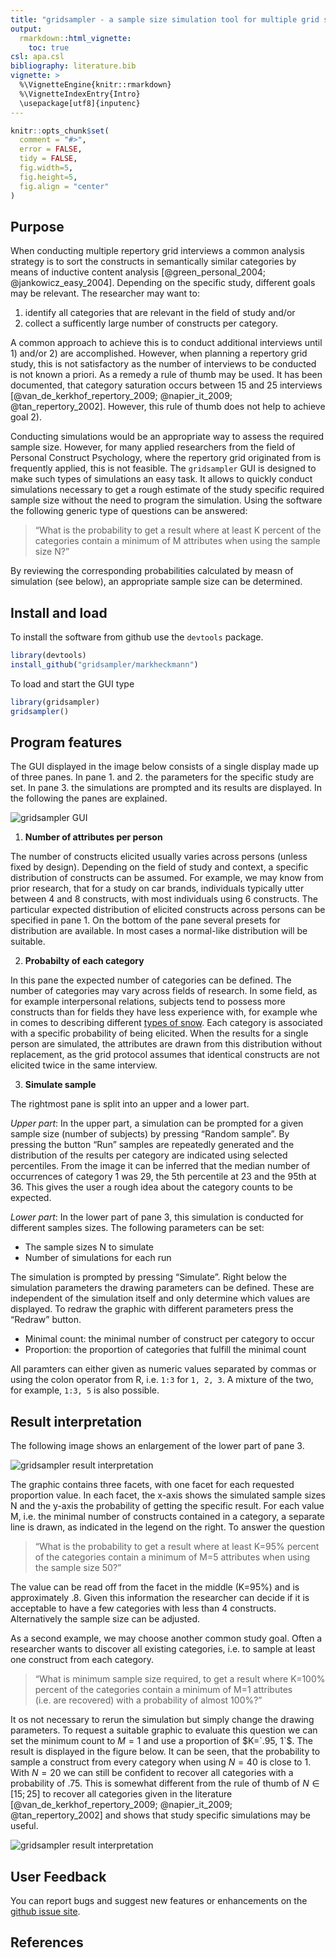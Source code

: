 ```yaml
---
title: "gridsampler - a sample size simulation tool for multiple grid studies"
output: 
  rmarkdown::html_vignette:
    toc: true
csl: apa.csl
bibliography: literature.bib
vignette: >
  %\VignetteEngine{knitr::rmarkdown}
  %\VignetteIndexEntry{Intro}
  \usepackage[utf8]{inputenc}
---
```



```r
knitr::opts_chunk$set(
  comment = "#>",
  error = FALSE,
  tidy = FALSE,
  fig.width=5, 
  fig.height=5,
  fig.align = "center"
)
```


## Purpose

When conducting multiple repertory grid interviews a common analysis strategy is to sort the constructs in semantically similar categories by means of inductive content analysis [@green_personal_2004; @jankowicz_easy_2004]. Depending on the specific study, different goals may be relevant. The researcher may want to:

1. identify all categories that are relevant in the field of study and/or 
2. collect a sufficently large number of constructs per category. 

A common approach to achieve this is to conduct additional interviews until 1) and/or 2) are accomplished. However, when planning a repertory grid study, this is not satisfactory as the number of interviews to be conducted is not known a priori. As a remedy a rule of thumb may be used. It has been documented, that category saturation occurs between 15 and 25 interviews [@van_de_kerkhof_repertory_2009; @napier_it_2009; @tan_repertory_2002]. However, this rule of thumb does not help to achieve goal 2).

Conducting simulations would be an appropriate way to assess the required sample size. However, for many applied researchers from the field of Personal Construct Psychology, where the repertory grid originated from is frequently applied, this is not feasible. The `gridsampler`  GUI is designed to make such types of simulations an easy task. It allows to quickly conduct simulations necessary to get a rough estimate of the study specific required sample size without the need to program the simulation. Using the software the following generic type of questions can be answered: 

> “What is the probability to get a result where at least K percent of the categories contain a minimum of M attributes when using the sample size N?”

By reviewing the corresponding probabilities calculated by measn of simulation (see below), an appropriate sample size can be determined.



## Install and load

To install the software from github use the `devtools` package.

```r
library(devtools)
install_github("gridsampler/markheckmann") 
```

To load and start the GUI type

```r
library(gridsampler)
gridsampler()
```


## Program features

The GUI displayed in the image below consists of a single display made up of three panes. In pane 1. and 2. the parameters for the specific study are set. In pane 3. the simulations are prompted and its results are displayed. In the following the panes are explained.

![](gridsampler_panes.png "gridsampler GUI")


1. **Number of attributes per person**

The number of constructs elicited usually varies across persons (unless fixed by design). Depending on the field of study and context, a specific distribution of constructs can be assumed. For example, we may know from prior research, that for a study on car brands, individuals typically utter between 4 and 8 constructs, with most individuals using 6 constructs. The particular expected distribution of elicited constructs across persons can be specified in pane 1. On the bottom of the pane several presets for distribution are available. In most cases a normal-like distribution will be suitable.


2. **Probabilty of each category**

In this pane the expected number of categories can be defined. The number of categories may vary across fields of research. In some field, as for example interpersonal relations, subjects tend to possess more constructs than for fields they have less experience with, for example whe in comes to describing different [types of snow](https://en.wikipedia.org/wiki/Types_of_snow). Each category is associated with a specific probability of being elicited. When the results for a single person are simulated, the attributes are drawn from this distribution without replacement, as the grid protocol assumes that identical constructs are not elicited twice in the same interview.


3. **Simulate sample**

The rightmost pane is split into an upper and a lower part. 

*Upper part*: In the upper part, a simulation can be prompted for a given sample size (number of subjects) by pressing "Random sample". By pressing the button "Run" samples are repeatedly generated and the distribution of the results per category are indicated using selected percentiles. From the image it can be inferred that the median number of occurrences of category 1 was 29, the 5th percentile at 23 and the 95th at 36. This gives the user a rough idea about the category counts to be expected.

*Lower part*: In the lower part of pane 3, this simulation is conducted for different samples sizes. The following parameters can be set:

* The sample sizes N to simulate
* Number of simulations for each run

The simulation is prompted by pressing "Simulate". Right below the simulation parameters the drawing parameters can be defined. These are independent of the simulation itself and only determine which values are displayed. To redraw the graphic with different parameters press the "Redraw" button.

* Minimal count: the minimal number of construct per category to occur
* Proportion: the proportion of categories that fulfill the minimal count

All paramters can either given as numeric values separated by commas or using the colon operator from R, i.e. `1:3` for `1, 2, 3`. A mixture of the two, for example,  `1:3, 5` is also possible. 


## Result interpretation

The following image shows an enlargement of the lower part of pane 3.

![](gridsampler_pane_3a.png "gridsampler result interpretation")

The graphic contains three facets, with one facet for each requested proportion value. In each facet, the x-axis shows the simulated sample sizes N and the y-axis the probability of getting the specific result. For each value M, i.e. the minimal number of constructs contained in a category, a separate line is drawn, as indicated in the legend on the right. To answer the question 

> “What is the probability to get a result where at least K=95% percent of the categories contain a minimum of M=5 attributes when using the sample size 50?”

The value can be read off from the facet in the middle (K=95%) and is approximately .8. Given this information the researcher can decide if it is acceptable to have a few categories with less than 4 constructs. Alternatively the sample size can be adjusted.

As a second example, we may choose another common study goal. Often a researcher wants to discover all existing categories, i.e. to sample at least one construct from each category. 

> “What is minimum sample size required, to get a result where K=100% percent of the categories contain a minimum of M=1 attributes (i.e. are recovered) with a probability of almost 100%?”

It os not necessary to rerun the simulation but simply change the drawing parameters. To request a suitable graphic to evaluate this question we can set the minimum count to $M=1$ and use a proportion of $K=`.95, 1`$. The result is displayed in the figure below. It can be seen, that the probability to sample a construct from every category when using $N=40$ is close to $1$. With $N=20$ we can still be confident to recover all categories with a probability of $.75$. This is somewhat different from the rule of thumb of $N \in [15; 25]$ to recover all categories given in the literature [@van_de_kerkhof_repertory_2009; @napier_it_2009; @tan_repertory_2002] and shows that study specific simulations may be useful.

![](gridsampler_pane_3b.png "gridsampler result interpretation")


## User Feedback

You can report bugs and suggest new features or enhancements on the [github issue site](https://github.com/markheckmann/gridsampler/issues).


## References

